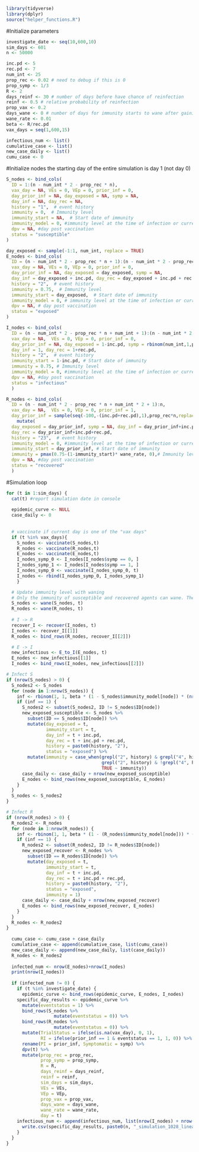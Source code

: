 ```r
library(tidyverse)
library(dplyr)
source("helper_functions.R")
```


#Initialize parameters
```r
investigate_date <- seq(10,600,10)
sim_days <- 601
n <- 50000

inc.pd <- 5
rec.pd <- 7
num_int <- 25
prop_rec <- 0.02 # need to debug if this is 0
prop_symp <- 1/3
R <- 2
days_reinf <- 30 # number of days before have chance of reinfection
reinf <- 0.5 # relative probability of reinfection
prop_vax <- 0.2
days_wane <- 0 # number of days for immunity starts to wane after gaining immunity
wane_rate <- 0.01
beta <- R/rec.pd
vax_days = seq(1,600,15)

infectious_num <- list()
cumulative_case <- list()
new_case_daily <- list()
cumu_case <- 0
```


#Initialize nodes
the starting day of the entire simulation is day 1 (not day 0)
```r
S_nodes <- bind_cols(
  ID = 1:(n - num_int * 2 - prop_rec * n), 
  vax_day = NA, VEs = 0, VEp = 0, prior_inf = 0, 
  day_prior_inf = NA, day_exposed = NA, symp = NA, 
  day_inf = NA, day_rec = NA,
  history = "1",  # event history
  immunity = 0,  # Immunity level
  immunity_start = NA,  # Start date of immunity
  immunity_model = 0, #immunity level at the time of infection or current immunity level
  dpv = NA, #day post vaccination
  status = "susceptible"
)

day_exposed <- sample(-1:1, num_int, replace = TRUE)
E_nodes <- bind_cols(
  ID = (n - num_int * 2 - prop_rec * n + 1):(n - num_int * 2 - prop_rec * n + num_int),
  vax_day = NA, VEs = 0, VEp = 0, prior_inf = 0,
  day_prior_inf = NA, day_exposed = day_exposed, symp = NA, 
  day_inf = day_exposed + inc.pd, day_rec = day_exposed + inc.pd + rec.pd,
  history = "2",  # event history
  immunity = 0.75,  # Immunity level
  immunity_start = day_exposed,  # Start date of immunity
  immunity_model = 0, # immunity level at the time of infection or current immunity level
  dpv = NA, # day post vaccination
  status = "exposed"
)

I_nodes <- bind_cols(
  ID = (n - num_int * 2 - prop_rec * n + num_int + 1):(n - num_int * 2 - prop_rec * n + num_int * 2), 
  vax_day = NA,  VEs = 0, VEp = 0, prior_inf = 0,
  day_prior_inf = NA, day_exposed = 1-inc.pd, symp = rbinom(num_int,1,prop_symp),
  day_inf = 1, day_rec = 1+rec.pd,
  history = "2",  # event history
  immunity_start = 1-inc.pd, # Start date of immunity
  immunity = 0.75, # Immunity level
  immunity_model = 0, #immunity level at the time of infection or current immunity level
  dpv = NA, #day post vaccination
  status = "infectious"
  )

R_nodes <- bind_cols(
  ID = (n - num_int * 2 - prop_rec * n + num_int * 2 + 1):n,
  vax_day = NA,  VEs = 0, VEp = 0, prior_inf = 1,
  day_prior_inf = sample(seq(-100,-(inc.pd+rec.pd),1),prop_rec*n,replace=TRUE)) %>%
    mutate(
  day_exposed = day_prior_inf, symp = NA, day_inf = day_prior_inf+inc.pd, 
  day_rec = day_prior_inf+inc.pd+rec.pd,
  history = "23",  # event history
  immunity_model = 0, #immunity level at the time of infection or current immunity level
  immunity_start = day_prior_inf, # Start date of immunity
  immunity = pmax(0.75-(1-immunity_start)* wane_rate, 0),# Immunity level 
  dpv = NA, #day post vaccination
  status = "recovered"
  ) 
```


#Simulation loop
```r
for (t in 1:sim_days) {
  cat(t) #report simulation date in console
  
  epidemic_curve <- NULL
  case_daily <- 0
  
  
  # vaccinate if current day is one of the "vax days"
  if (t %in% vax_days){
    S_nodes <- vaccinate(S_nodes,t)
    R_nodes <- vaccinate(R_nodes,t)
    E_nodes <- vaccinate(E_nodes,t)
    I_nodes_symp_0 <- I_nodes[I_nodes$symp == 0, ]
    I_nodes_symp_1 <- I_nodes[I_nodes$symp == 1, ]
    I_nodes_symp_0 <- vaccinate(I_nodes_symp_0, t)
    I_nodes <- rbind(I_nodes_symp_0, I_nodes_symp_1)
    }

  # Update immunity level with waning
  # Only the immunity of susceptible and recovered agents can wane. The immunity level of exposed and infectious agents remain unchanged
  S_nodes <- wane(S_nodes, t)
  R_nodes <- wane(R_nodes, t)
  
  # I -> R 
  recover_I <- recover(I_nodes, t)
  I_nodes <- recover_I[[1]]
  R_nodes <- bind_rows(R_nodes, recover_I[[2]])

  # E -> I
  new_infectious <- E_to_I(E_nodes, t)
  E_nodes <- new_infectious[[1]]
  I_nodes <- bind_rows(I_nodes, new_infectious[[2]])

# Infect S
if (nrow(S_nodes) > 0) {
  S_nodes2 <- S_nodes
  for (node in 1:nrow(S_nodes)) {
    inf <- rbinom(1, 1, beta * (1 - S_nodes$immunity_model[node]) * (nrow(I_nodes)/n))
    if (inf == 1) {
      S_nodes2 <- subset(S_nodes2, ID != S_nodes$ID[node])
      new_exposed_susceptible <- S_nodes %>%
        subset(ID == S_nodes$ID[node]) %>%
        mutate(day_exposed = t,
               immunity_start = t,
               day_inf = t + inc.pd,
               day_rec = t + inc.pd + rec.pd,
               history = paste0(history, "2"),
               status = "exposed") %>% 
        mutate(immunity = case_when(grepl("2", history) & grepl("4", history) ~ 1, #infected given vaccinated
                                    grepl("2", history) & !grepl("4", history) ~ 0.75,
                                    TRUE ~ immunity))
      case_daily <- case_daily + nrow(new_exposed_susceptible)
      E_nodes <- bind_rows(new_exposed_susceptible, E_nodes)
    }
  }
  S_nodes <- S_nodes2
}

# Infect R
if (nrow(R_nodes) > 0) {
  R_nodes2 <- R_nodes
  for (node in 1:nrow(R_nodes)) {
    inf <- rbinom(1, 1, beta * (1 - (R_nodes$immunity_model[node])) * (nrow(I_nodes)/n))
    if (inf == 1) {
      R_nodes2 <- subset(R_nodes2, ID != R_nodes$ID[node])
      new_exposed_recover <- R_nodes %>%
        subset(ID == R_nodes$ID[node]) %>%
        mutate(day_exposed = t,
               immunity_start = t,
               day_inf = t + inc.pd,
               day_rec = t + inc.pd + rec.pd,
               history = paste0(history, "2"),
               status = "exposed",
               immunity = 1)
      case_daily <- case_daily + nrow(new_exposed_recover)
      E_nodes <- bind_rows(new_exposed_recover, E_nodes)
    }
  }
  R_nodes <- R_nodes2
}
  
  cumu_case <- cumu_case + case_daily
  cumulative_case <- append(cumulative_case, list(cumu_case))
  new_case_daily <- append(new_case_daily, list(case_daily))
  R_nodes <- R_nodes2
  
  infected_num <- nrow(E_nodes)+nrow(I_nodes)
  print(nrow(I_nodes))
  
  if (infected_num != 0) {
    if (t %in% investigate_date) {
      epidemic_curve <- bind_rows(epidemic_curve, E_nodes, I_nodes)
    specific_day_results <- epidemic_curve %>%
      mutate(eventstatus = 1) %>%
      bind_rows(S_nodes %>%
                  mutate(eventstatus = 0)) %>%
      bind_rows(R_nodes %>%
                  mutate(eventstatus = 0)) %>%
      mutate(TrialStatus = ifelse(is.na(vax_day), 0, 1),
             RI = ifelse(prior_inf == 1 & eventstatus == 1, 1, 0)) %>%
      rename(PI = prior_inf, Symptomatic = symp) %>%
      dpv(t) %>%
      mutate(prop_rec = prop_rec, 
             prop_symp = prop_symp,
             R = R,
             days_reinf = days_reinf,
             reinf = reinf,
             sim_days = sim_days,
             VEs = VEs,
             VEp = VEp,
             prop_vax = prop_vax,
             days_wane = days_wane,
             wane_rate = wane_rate,
             day = t)
    infectious_num <- append(infectious_num, list(nrow(I_nodes) + nrow(E_nodes)))
      write.csv(specific_day_results, paste0(n, "_simulation_1028_linear_", t, ".csv"))
    }
  }
}
```

```r

```


